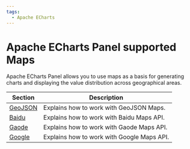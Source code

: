 ```yaml
---
tags:
  - Apache ECharts
---
```


# Apache ECharts Panel supported Maps

Apache ECharts Panel allows you to use maps as a basis for generating charts and displaying the value distribution across geographical areas.

| Section            | Description                                |
| ------------------ | ------------------------------------------ |
| [GeoJSON](geojson) | Explains how to work with GeoJSON Maps.    |
| [Baidu](baidu)     | Explains how to work with Baidu Maps API.  |
| [Gaode](gaode)     | Explains how to work with Gaode Maps API.  |
| [Google](google)   | Explains how to work with Google Maps API. |
